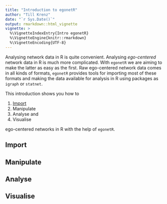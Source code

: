 ```yaml
---
title: "Introduction to egonetR"
author: "Till Krenz"
date: "`r Sys.Date()`"
output: rmarkdown::html_vignette
vignette: >
  %\VignetteIndexEntry{Intro egonetR}
  %\VignetteEngine{knitr::rmarkdown}
  %\VignetteEncoding{UTF-8}
---
```


Analysing network data in R is quite convenient. Analysing *ego-centered* network data in R is much more complicated. With `egonetR` we are aiming to make the latter as easy as the first. Raw ego-centered network data comes in all kinds of formats, `egonetR` provides tools for importing most of these formats and making the data available for analysis in R using packages as `igraph` or `statnet`.

This introduction shows you how to

1. [Import](import.html)
2. Manipulate
3. Analyse and
4. Visualise

ego-centered networks in R with the help of `egonetR`.

## Import

## Manipulate

## Analyse

## Visualise
